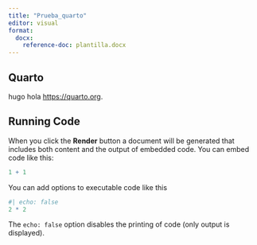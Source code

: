 ```yaml
---
title: "Prueba_quarto"
editor: visual
format: 
  docx: 
    reference-doc: plantilla.docx
---
```


## Quarto

hugo hola <https://quarto.org>.

## Running Code

When you click the **Render** button a document will be generated that includes both content and the output of embedded code. You can embed code like this:

```r
1 + 1
```

You can add options to executable code like this

```r
#| echo: false
2 * 2
```

The `echo: false` option disables the printing of code (only output is displayed).
